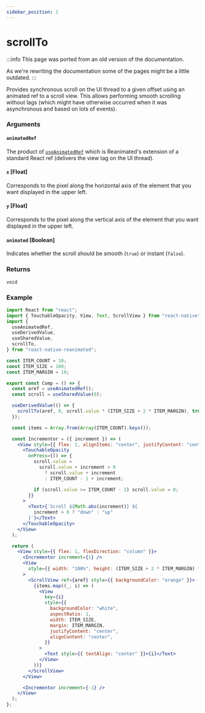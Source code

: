 ```yaml
---
sidebar_position: 1
---
```


# scrollTo

:::info
This page was ported from an old version of the documentation.

As we're rewriting the documentation some of the pages might be a little outdated.
:::

Provides synchronous scroll on the UI thread to a given offset using an animated ref to a scroll view. This allows performing smooth scrolling without lags (which might have otherwise occurred when it was asynchronous and based on lots of events).

### Arguments

#### `animatedRef`

The product of [`useAnimatedRef`](/docs/core/useAnimatedRef) which is Reanimated's extension of a standard React ref (delivers the view tag on the UI thread).

#### `x` [Float]

Corresponds to the pixel along the horizontal axis of the element that you want displayed in the upper left.

#### `y` [Float]

Corresponds to the pixel along the vertical axis of the element that you want displayed in the upper left.

#### `animated` [Boolean]

Indicates whether the scroll should be smooth (`true`) or instant (`false`).

### Returns

`void`

### Example

```jsx
import React from "react";
import { TouchableOpacity, View, Text, ScrollView } from "react-native";
import {
  useAnimatedRef,
  useDerivedValue,
  useSharedValue,
  scrollTo,
} from "react-native-reanimated";

const ITEM_COUNT = 10;
const ITEM_SIZE = 100;
const ITEM_MARGIN = 10;

export const Comp = () => {
  const aref = useAnimatedRef();
  const scroll = useSharedValue(0);

  useDerivedValue(() => {
    scrollTo(aref, 0, scroll.value * (ITEM_SIZE + 2 * ITEM_MARGIN), true);
  });

  const items = Array.from(Array(ITEM_COUNT).keys());

  const Incrementor = ({ increment }) => (
    <View style={{ flex: 1, alignItems: "center", justifyContent: "center" }}>
      <TouchableOpacity
        onPress={() => {
          scroll.value =
            scroll.value + increment > 0
              ? scroll.value + increment
              : ITEM_COUNT - 1 + increment;

          if (scroll.value >= ITEM_COUNT - 2) scroll.value = 0;
        }}
      >
        <Text>{`Scroll ${Math.abs(increment)} ${
          increment > 0 ? "down" : "up"
        }`}</Text>
      </TouchableOpacity>
    </View>
  );

  return (
    <View style={{ flex: 1, flexDirection: "column" }}>
      <Incrementor increment={1} />
      <View
        style={{ width: "100%", height: (ITEM_SIZE + 2 * ITEM_MARGIN) * 2 }}
      >
        <ScrollView ref={aref} style={{ backgroundColor: "orange" }}>
          {items.map((_, i) => (
            <View
              key={i}
              style={{
                backgroundColor: "white",
                aspectRatio: 1,
                width: ITEM_SIZE,
                margin: ITEM_MARGIN,
                justifyContent: "center",
                alignContent: "center",
              }}
            >
              <Text style={{ textAlign: "center" }}>{i}</Text>
            </View>
          ))}
        </ScrollView>
      </View>

      <Incrementor increment={-1} />
    </View>
  );
};
```
